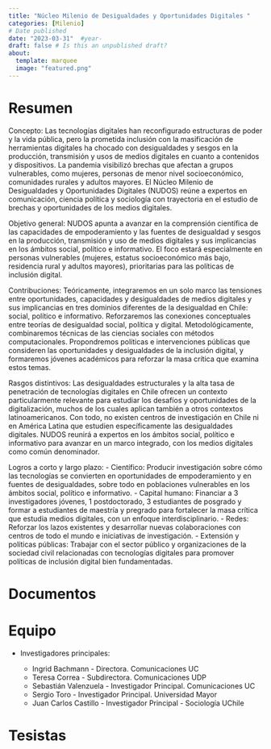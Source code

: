 ```yaml
---
title: "Núcleo Milenio de Desigualdades y Oportunidades Digitales "
categories: [Milenio]
# Date published
date: "2023-03-31"  #year-
draft: false # Is this an unpublished draft?
about:
  template: marquee
  image: "featured.png"  
---
```

# Resumen

Concepto: Las tecnologías digitales han reconfigurado estructuras de poder y la vida pública, pero la prometida inclusión con la masificación de herramientas digitales ha chocado con desigualdades y sesgos en la producción, transmisión y usos de medios digitales en cuanto a contenidos y dispositivos. La pandemia visibilizó brechas que afectan a grupos vulnerables, como mujeres, personas de menor nivel socioeconómico, comunidades rurales y adultos mayores. El Núcleo Milenio de Desigualdades y Oportunidades Digitales (NUDOS) reúne a expertos en comunicación, ciencia política y sociología con trayectoria en el estudio de brechas y oportunidades de los medios digitales. 

Objetivo general: NUDOS apunta a avanzar en la comprensión científica de las capacidades de empoderamiento y las fuentes de desigualdad y sesgos en la producción, transmisión y uso de medios digitales y sus implicancias en los ámbitos social, político e informativo. El foco estará especialmente en personas vulnerables (mujeres, estatus socioeconómico más bajo, residencia rural y adultos mayores), prioritarias para las políticas de inclusión digital.
 
Contribuciones: Teóricamente, integraremos en un solo marco las tensiones entre oportunidades, capacidades y desigualdades de medios digitales y sus implicancias en tres dominios diferentes de la desigualdad en Chile: social, político e informativo. Reforzaremos las conexiones conceptuales entre teorías de desigualdad social, política y digital. Metodológicamente, combinaremos técnicas de las ciencias sociales con métodos computacionales. Propondremos políticas e intervenciones públicas que consideren las oportunidades y desigualdades de la inclusión digital, y formaremos jóvenes académicos para reforzar la masa crítica que examina estos temas. 
 
Rasgos distintivos: Las desigualdades estructurales y la alta tasa de penetración de tecnologías digitales en Chile ofrecen un contexto particularmente relevante para estudiar los desafíos y oportunidades de la digitalización, muchos de los cuales aplican también a otros contextos latinoamericanos. Con todo, no existen centros de investigación en Chile ni en América Latina que estudien específicamente las desigualdades digitales. NUDOS reunirá a expertos en los ámbitos social, político e informativo para avanzar en un marco integrado, con los medios digitales como común denominador.
 
Logros a corto y largo plazo:
- Científico: Producir investigación sobre cómo las tecnologías se convierten en oportunidades de empoderamiento y en fuentes de desigualdades, sobre todo en poblaciones vulnerables en los ámbitos social, político e informativo.
- Capital humano: Financiar a 3 investigadores jóvenes, 1 postdoctorado, 3 estudiantes de posgrado y formar a estudiantes de maestría y pregrado para fortalecer la masa crítica que estudia medios digitales, con un enfoque interdisciplinario.
- Redes: Reforzar los lazos existentes y desarrollar nuevas colaboraciones con centros de todo el mundo e iniciativas de investigación.
- Extensión y políticas públicas: Trabajar con el sector público y organizaciones de la sociedad civil relacionadas con tecnologías digitales para promover políticas de inclusión digital bien fundamentadas. 


# Documentos


# Equipo

- Investigadores principales:
  
  - Ingrid Bachmann - Directora. Comunicaciones UC
  - Teresa Correa - Subdirectora. Comunicaciones UDP
  - Sebastián Valenzuela - Investigador Principal. Comunicaciones UC
  - Sergio Toro - Investigador Principal. Universidad Mayor
  - Juan Carlos Castillo - Investigador Principal - Sociología UChile

# Tesistas
